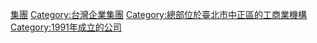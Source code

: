 {{Catmore}}

{{DEFAULTSORT:東森}}

[[Category:東森電視|集團]]
[[Category:台灣企業集團|Category:台灣企業集團]]
[[Category:總部位於臺北市中正區的工商業機構|Category:總部位於臺北市中正區的工商業機構]]
[[Category:1991年成立的公司|Category:1991年成立的公司]]